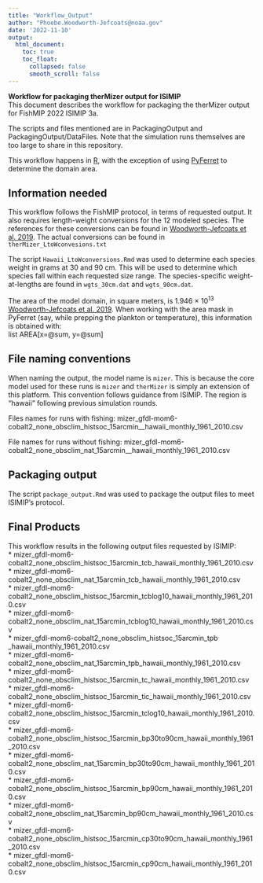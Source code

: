 ```yaml
---
title: "Workflow_Output"
author: "Phoebe.Woodworth-Jefcoats@noaa.gov"
date: '2022-11-10'
output: 
  html_document:
    toc: true
    toc_float: 
      collapsed: false
      smooth_scroll: false
---
```


__Workflow for packaging therMizer output for ISIMIP__  
This document describes the workflow for packaging the therMizer output for FishMIP 2022 ISIMIP 3a.  

The scripts and files mentioned are in PackagingOutput and PackagingOutput/DataFiles.  Note that the simulation runs themselves are too
large to share in this repository.

This workflow happens in [R](https://www.r-project.org/), with the exception of using [PyFerret](https://ferret.pmel.noaa.gov/Ferret/) to determine the domain area.  

## Information needed
This workflow follows the FishMIP protocol, in terms of requested output.  It also requires length-weight conversions for the 
12 modeled species.  The references for these conversions can be found in [Woodworth-Jefcoats et al. 2019](https://www.frontiersin.org/articles/10.3389/fmars.2019.00383/full).  The actual conversions can be found in 
`therMizer_LtoWconvesions.txt`

The script `Hawaii_LtoWconversions.Rmd` was used to determine each species weight in grams at 30 and 90 cm.  This will be used to
determine which species fall within each requested size range.  The species-specific weight-at-lengths are found in `wgts_30cm.dat` and
`wgts_90cm.dat`.

The area of the model domain, in square meters, is 1.946 $\times$ 10^13^ [Woodworth-Jefcoats et al. 2019](https://www.frontiersin.org/articles/10.3389/fmars.2019.00383/full).
When working with the area mask in PyFerret (say, while prepping the plankton or temperature), this information is obtained with:  
list AREA[x=@sum, y=@sum]

## File naming conventions
When naming the output, the model name is `mizer`.  This is because the core model used for these runs is `mizer` and `therMizer` is 
simply an extension of this platform.  This convention follows guidance from ISIMIP.  The region is "hawaii" following previous simulation rounds.

Files names for runs with fishing:
mizer_gfdl-mom6-cobalt2_none_obsclim_histsoc_15arcmin_<variable>_hawaii_monthly_1961_2010.csv

File names for runs without fishing:
mizer_gfdl-mom6-cobalt2_none_obsclim_nat_15arcmin_<variable>_hawaii_monthly_1961_2010.csv

## Packaging output
The script `package_output.Rmd` was used to package the output files to meet ISIMIP's protocol.

## Final Products
This workflow results in the following output files requested by ISIMIP:  
* mizer_gfdl-mom6-cobalt2_none_obsclim_histsoc_15arcmin_tcb_hawaii_monthly_1961_2010.csv  
* mizer_gfdl-mom6-cobalt2_none_obsclim_nat_15arcmin_tcb_hawaii_monthly_1961_2010.csv  
* mizer_gfdl-mom6-cobalt2_none_obsclim_histsoc_15arcmin_tcblog10_hawaii_monthly_1961_2010.csv  
* mizer_gfdl-mom6-cobalt2_none_obsclim_nat_15arcmin_tcblog10_hawaii_monthly_1961_2010.csv  
* mizer_gfdl-mom6-cobalt2_none_obsclim_histsoc_15arcmin_tpb _hawaii_monthly_1961_2010.csv  
* mizer_gfdl-mom6-cobalt2_none_obsclim_nat_15arcmin_tpb_hawaii_monthly_1961_2010.csv  
* mizer_gfdl-mom6-cobalt2_none_obsclim_histsoc_15arcmin_tc_hawaii_monthly_1961_2010.csv  
* mizer_gfdl-mom6-cobalt2_none_obsclim_histsoc_15arcmin_tic_hawaii_monthly_1961_2010.csv  
* mizer_gfdl-mom6-cobalt2_none_obsclim_histsoc_15arcmin_tclog10_hawaii_monthly_1961_2010.csv  
* mizer_gfdl-mom6-cobalt2_none_obsclim_histsoc_15arcmin_bp30to90cm_hawaii_monthly_1961_2010.csv  
* mizer_gfdl-mom6-cobalt2_none_obsclim_nat_15arcmin_bp30to90cm_hawaii_monthly_1961_2010.csv  
* mizer_gfdl-mom6-cobalt2_none_obsclim_histsoc_15arcmin_bp90cm_hawaii_monthly_1961_2010.csv  
* mizer_gfdl-mom6-cobalt2_none_obsclim_nat_15arcmin_bp90cm_hawaii_monthly_1961_2010.csv  
* mizer_gfdl-mom6-cobalt2_none_obsclim_histsoc_15arcmin_cp30to90cm_hawaii_monthly_1961_2010.csv  
* mizer_gfdl-mom6-cobalt2_none_obsclim_histsoc_15arcmin_cp90cm_hawaii_monthly_1961_2010.csv  

